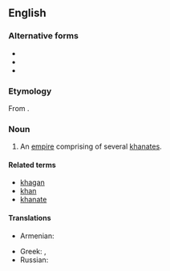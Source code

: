 ==English==

===Alternative forms===
* {{l|en|kaganate}}
* {{l|en|kaganat}}
* {{l|en|khakanate}}

===Etymology===
From {{suffix|khagan|ate|lang=en}}.

===Noun===
{{en-noun}}

# An [[empire]] comprising of several [[khanate|khanates]].

====Related terms====
* [[khagan]]
* [[khan]]
* [[khanate]]

====Translations====
{{trans-top|an empire comprising of several khanates.}}
* Armenian: {{t-|hy|խաքանություն|tr=xakʿanutʿyun|sc=Armn}}
{{trans-mid}}
* Greek: {{t+|el|χαγανάτο|n|sc=Grek}}, {{t+|el|χανάτο|n|sc=Grek}}
* Russian: {{t+|ru|каганат|m|tr=kaganát|sc=Cyrl}}
{{trans-bottom}}
